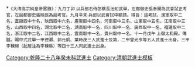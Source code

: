 {{Navbox
|name = 乾隆二十八年癸未科武殿試金榜
|title = 乾隆二十八年（[[1763年]]）癸未科武殿試金榜
|titlestyle = background-color:#FFD700;
|image =
|style = width:100%;text-align:center; 
|groupstyle = text-align:center; background-color:#FFD700;
|liststyle = text-align:center;
|state = {{{state<includeonly>|collapsed</includeonly>}}}
|group1 = 第一甲<br>賜武進士及第<br>共3名
|list1 = '''[[德灝|德　灝]]''' - '''[[郭元凱]]''' - '''[[葉時茂]]'''

|group2 = 第二甲<br>賜武進士出身<br>共5名
|list2 = [[曾光亨]] - 囗囗囗 - 囗囗囗 - 囗囗囗<br>名次不詳：<br>[[田永秱]]

|group3 = 第三甲<br>賜同武進士出身<br>共43名
|list3 = [[李棟綿]] - 囗囗囗 - 囗囗囗 - 囗囗囗 - 囗囗囗 - 囗囗囗 - 囗囗囗 - 囗囗囗 - 囗囗囗 - 囗囗囗<br>名次不詳：<br>[[柴大紀]] - [[高蔚林]] - [[孫雲龍]] - [[陳王凱]] - [[宋兆鰲]]

|belowstyle = text-align: center; background-color:#FFD700;
|below='''前一科：[[Template:乾隆二十六年辛巳恩科武殿試金榜|乾隆二十六年辛巳恩科]]　'''·'''　後一科：[[Template:乾隆三十一年丙戌科武殿試金榜|乾隆三十一年丙戌科]]'''<br>'''同科進士：[[Template:乾隆二十八年癸未科殿試金榜|乾隆二十八年癸未文科]]'''
}}
[[Category:乾隆二十八年癸未科武進士]]
<noinclude>*<small>《大清高宗純皇帝實錄》：九月丁卯    以兵部右侍郎蔡長沄知武舉，左都御史張泰開為武會試正考官，左副都御史張映辰為副考官。九月辛未    兵部以武會試中額請。得旨：這考試，漢軍取中二名，直隸取中十名，陝西取中六名，廣東取中四名，河南取中三名，山東取中五名，江南取中三名，山西取中四名，湖北取中二名，湖南取中一名，四川取中一名，廣西取中一名，福建取中二名，浙江取中二名，江西取中二名，雲南取中一名，貴州取中一名。十一月戊午    上御太和殿。傳臚。賜中式武舉一甲德灝、郭元凱、葉時茂三人武進士及第，二甲曾光亨等五人武進士出身，三甲李棟綿（起居注為李棟緜）等四十三人同武進士出身。</small>
[[Category:乾隆二十八年癸未科武進士| ]][[Category:清朝武進士模板]]</noinclude>